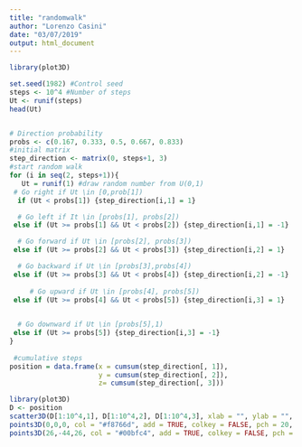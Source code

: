 ```yaml
---
title: "randomwalk"
author: "Lorenzo Casini"
date: "03/07/2019"
output: html_document
---
```

```r
library(plot3D)

```

```r
set.seed(1982) #Control seed
steps <- 10^4 #Number of steps
Ut <- runif(steps)
head(Ut)


# Direction probability 
probs <- c(0.167, 0.333, 0.5, 0.667, 0.833)
#initial matrix
step_direction <- matrix(0, steps+1, 3) 
#start random walk
for (i in seq(2, steps+1)){
   Ut = runif(1) #draw random number from U(0,1)
 # Go right if Ut \in [0,prob[1])
  if (Ut < probs[1]) {step_direction[i,1] = 1}

  # Go left if It \in [probs[1], probs[2])
 else if (Ut >= probs[1] && Ut < probs[2]) {step_direction[i,1] = -1}

  # Go forward if Ut \in [probs[2], probs[3])
 else if (Ut >= probs[2] && Ut < probs[3]) {step_direction[i,2] = 1}

  # Go backward if Ut \in [probs[3],probs[4])
 else if (Ut >= probs[3] && Ut < probs[4]) {step_direction[i,2] = -1}
   
     # Go upward if Ut \in [probs[4], probs[5])
 else if (Ut >= probs[4] && Ut < probs[5]) {step_direction[i,3] = 1}
   

  # Go downward if Ut \in [probs[5],1)
 else if (Ut >= probs[5]) {step_direction[i,3] = -1}
}
   
 #cumulative steps
position = data.frame(x = cumsum(step_direction[, 1]), 
                      y = cumsum(step_direction[, 2]),
                      z= cumsum(step_direction[, 3]))

```

```r
library(plot3D)
D <- position
scatter3D(D[1:10^4,1], D[1:10^4,2], D[1:10^4,3], xlab = "", ylab = "", zlab = "",phi = 0, theta = 45, bty = "g", type = "l", ticktype = "detailed", lwd = 0.6, colvar = NULL)
points3D(0,0,0, col = "#f8766d", add = TRUE, colkey = FALSE, pch = 20, cex = 1.5)
points3D(26,-44,26, col = "#00bfc4", add = TRUE, colkey = FALSE, pch = 20, cex = 1.5)
```
